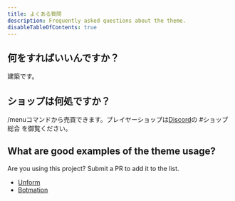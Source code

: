 ```yaml
---
title: よくある質問
description: Frequently asked questions about the theme.
disableTableOfContents: true
---
```


## 何をすればいいんですか？
建築です。

## ショップは何処ですか？
/menuコマンドから売買できます。プレイヤーショップは[Discord](https://discord.gg/fYEy6hg)の #ショップ総合 を御覧ください。

## What are good examples of the theme usage?

Are you using this project? Submit a PR to add it to the list.

- [Unform](https://unform.dev?utm_source=rocketseat_theme_docs)
- [Botmation](https://botmation.dev)

